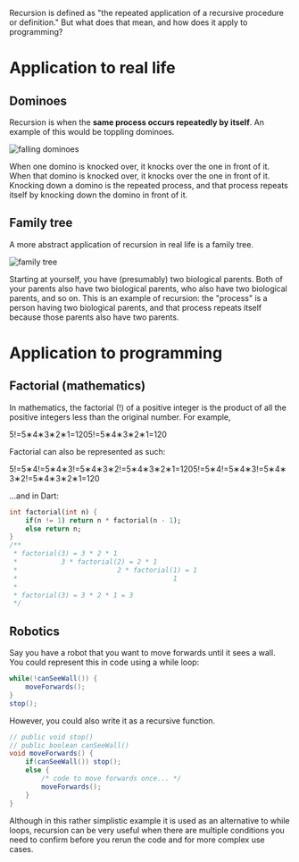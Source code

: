 Recursion is defined as "the repeated application of a recursive procedure or definition." But what does that mean, and how does it apply to programming?

# Application to real life

## Dominoes

Recursion is when the **same process occurs repeatedly by itself**. An example of this would be toppling dominoes.

![falling dominoes](dominoes.gif)

When one domino is knocked over, it knocks over the one in front of it. When that domino is knocked over, it knocks over the one in front of it. Knocking down a domino is the repeated process, and that process repeats itself by knocking down the domino in front of it.

## Family tree

A more abstract application of recursion in real life is a family tree.

![family tree](family-tree.png)

Starting at yourself, you have (presumably) two biological parents. Both of your parents also have two biological parents, who also have two biological parents, and so on. This is an example of recursion: the "process" is a person having two biological parents, and that process repeats itself because those parents also have two parents.

# Application to programming

## Factorial (mathematics)

In mathematics, the factorial (!) of a positive integer is the product of all the positive integers less than the original number. For example,

5!=5∗4∗3∗2∗1=1205!=5∗4∗3∗2∗1=120

Factorial can also be represented as such:

5!=5∗4!=5∗4∗3!=5∗4∗3∗2!=5∗4∗3∗2∗1=1205!=5∗4!=5∗4∗3!=5∗4∗3∗2!=5∗4∗3∗2∗1=120

...and in Dart:

```dart
int factorial(int n) {
    if(n != 1) return n * factorial(n - 1);
    else return n;
}
/**
 * factorial(3) = 3 * 2 * 1
 *           3 * factorial(2) = 2 * 1
 *                         2 * factorial(1) = 1
 *                                       1
 * 
 * factorial(3) = 3 * 2 * 1 = 3
 */

```

## Robotics

Say you have a robot that you want to move forwards until it sees a wall. You could represent this in code using a while loop:

```java
while(!canSeeWall()) {
    moveForwards();
}
stop();

```

However, you could also write it as a recursive function.

```java
// public void stop()
// public boolean canSeeWall()
void moveForwards() {
    if(canSeeWall()) stop();
    else {
        /* code to move forwards once... */
        moveForwards();
    }
}
```

Although in this rather simplistic example it is used as an alternative to while loops, recursion can be very useful when there are multiple conditions you need to confirm before you rerun the code and for more complex use cases.